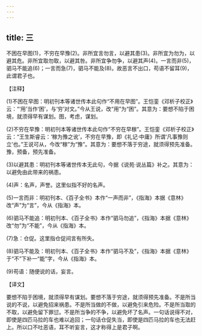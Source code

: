 ```yaml
---
---
---
```

title: 三
---



不困在早图(1)，不穷在早豫(2)。非所宜言勿言，以避其患(3)。非所宜为勿为，以避其危。非所宜取勿取，以避其咎。非所宜争勿争，以避其声(4)。一言而非(5)，驷马不能追(6)；一言而急(7)，驷马不能及(8)。故恶言不出口，苟语不留耳(9)，此谓君子也。

【注释】

(1)不困在早图：明初刊本等诸世传本此句作“不用在早图”。王恺銮《邓析子校正》云：“‘用’当作‘困’，与‘穷’对文。”今从王说，改“用”为“困”。其意为：要想不陷于困境，就须得早有谋划。图，考虑，谋划。

(2)不穷在早豫：明初刊本等诸世传本此句作“不穷在早稼”。王恺銮《邓析子校正》云：“王生斯睿云：‘稼为豫之讹’，不穷在早豫，即《礼记·中庸》所谓‘凡事豫则立’也。”王说可从，今改“稼”为“豫”。其意为：要想不落于穷途，就须得预先准备。豫，预备，预先准备。

(3)以避其患：明初刊本等诸世传本无此句，今据《说苑·说丛篇》补之。其意为：以避免由此带来的祸患。

(4)声：名声，声誉。这里似指不好的名声。

(5)一言而非：明初刊本、《百子全书》本作“一声而非”，《指海》本据《意林》改“声”为“言”，今从《指海》本。

(6)驷马不能追：明初刊本、《百子全书》本作“驷马勿追”，《指海》本据《意林》改“勿”为“不能”，今从《指海》本。

(7)急：仓促。这里指仓促间言有所失。

(8)驷马不能及：明初刊本、《百子全书》本作“驷马不及”，《指海》本据《意林》于“不”下补一“能”字，今从《指海》本。

(9)苟语：随便说的话，妄言。

【译文】

要想不陷于困境，就须得早有谋划。要想不落于穷途，就须得预先准备。不是所当说的不说，以避免招来祸患。不是所当做的不做，以避免引来危险。不是所当取的不取，以避免留下罪愆。不是所当争的不争，以避免坏了名声。一句话说得不对，即使是四匹马拉的车也难以追回；一句话仓促失当，即使是四匹马拉的车也无法赶上。所以口不吐恶语，耳不听妄言，这才称得上是君子啊。